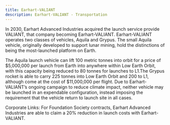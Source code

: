 ```yaml
---
title: Earhart-VALIANT
description: Earhart-VALIANT - Transportation
---
```


In 2030, Earhart Advanced Industries acquired the launch service provide VALIANT, that company becoming Earhart-VALIANT. Earhart-VALIANT operates two classes of vehicles, Aquila and Grypus. The small Aquila vehicle, originally developed to support lunar mining, hold the distinctions of being the most-launched platform on Earth.

The Aquila launch vehicle can lift 100 metric tonnes into orbit for a price of $5,000,000 per launch from Earth into anywhere within Low Earth Orbit, with this capacity being reduced to 80 tonnes for launches to L1.The Grypus rocket is able to carry 225 tonnes into Low Earth Orbit and 200 to L1, although come at the cost of $11,000,000 per flight. Due to Earhart-VALIANT’s ongoing campaign to reduce climate impact, neither vehicle may be launched in an expendable configuration, instead imposing the requirement that the vehicle return to launch site in all cases.

Corporate Links:
For Foundation Society contracts, Earhart Advanced Industries are able to claim a 20% reduction in launch costs with Earhart-VALIANT.
